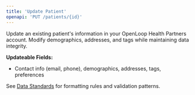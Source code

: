 ```yaml
---
title: 'Update Patient'
openapi: 'PUT /patients/{id}'
---
```


Update an existing patient's information in your OpenLoop Health Partners account. Modify demographics, addresses, and tags while maintaining data integrity.

**Updateable Fields:**
- Contact info (email, phone), demographics, addresses, tags, preferences

See [Data Standards](/api-reference/data-standards) for formatting rules and validation patterns.

